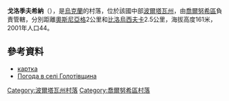 {{coord|50|23|31|N|32|56|7|E|scale:100000_region:UA|display=title}}

'''戈洛季夫希納'''（{{lang-uk|Голотівщина}}），是[[烏克蘭|烏克蘭]]的村落，位於該國中部[[波爾塔瓦州|波爾塔瓦州]]，由[[喬爾努希區|喬爾努希區]]負責管轄，分別距離[[奧斯尼亞格|奧斯尼亞格]]2公里和[[比洛烏西夫卡_(喬爾努希區)|比洛烏西夫卡]]2.5公里，海拔高度161米，2001年人口44。

==參考資料==
* [http://gska2.rada.gov.ua/pls/z7502/A005?rdat1=24.11.2008&rf7571=26811 картка]{{dead link|date=2018年3月 |bot=InternetArchiveBot |fix-attempted=yes }}
* [http://weather.in.ua/ua/poltavskaja/5408 Погода в селі Голотівщина] {{Wayback|url=http://weather.in.ua/ua/poltavskaja/5408 |date=20111219193156 }}

{{DEFAULTSORT:Голотівщина}}
[[Category:波爾塔瓦州村落|Category:波爾塔瓦州村落]]
[[Category:喬爾努希區村落|Category:喬爾努希區村落]]


{{Poltava-geo-stub}}